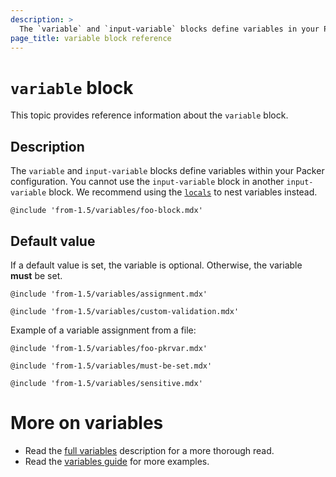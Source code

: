 ```yaml
---
description: >
  The `variable` and `input-variable` blocks define variables in your Packer configuration. Learn how to use these blocks to declare variables in your template.
page_title: variable block reference
---
```


# `variable` block

This topic provides reference information about the `variable` block.

## Description

The `variable` and `input-variable` blocks define variables
within your Packer configuration. You cannot use the `input-variable` block in another `input-variable` block. We recommend using the [`locals`](/packer/docs/templates/hcl_templates/blocks/locals) to nest variables instead.

`@include 'from-1.5/variables/foo-block.mdx'`

## Default value

If a default value is set, the variable is optional. Otherwise, the variable
**must** be set.

`@include 'from-1.5/variables/assignment.mdx'`

`@include 'from-1.5/variables/custom-validation.mdx'`

Example of a variable assignment from a file:

`@include 'from-1.5/variables/foo-pkrvar.mdx'`

`@include 'from-1.5/variables/must-be-set.mdx'`

`@include 'from-1.5/variables/sensitive.mdx'`

# More on variables

- Read the [full variables](/packer/docs/templates/hcl_templates/variables) description for a more
  thorough read.
- Read the [variables guide](/packer/guides/hcl/variables) for more examples.
